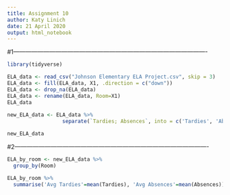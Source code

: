 ---
title: Assignment 10
author: Katy Linich
date: 21 April 2020
output: html_notebook
---

#1-------------------------------------------------------------------------------------------------
```{r}
library(tidyverse)
```
```{r}
ELA_data <- read_csv("Johnson Elementary ELA Project.csv", skip = 3)
ELA_data <- fill(ELA_data, X1, .direction = c("down"))
ELA_data <- drop_na(ELA_data)
ELA_data <- rename(ELA_data, Room=X1)
ELA_data
                     
new_ELA_data <- ELA_data %>%
                  separate(`Tardies; Absences`, into = c('Tardies', 'Absences'), convert = TRUE)

new_ELA_data
```

#2-------------------------------------------------------------------------------------------------

```{r}
ELA_by_room <- new_ELA_data %>%
  group_by(Room)

ELA_by_room %>%
  summarise('Avg Tardies'=mean(Tardies), 'Avg Absences'=mean(Absences))
  
```

